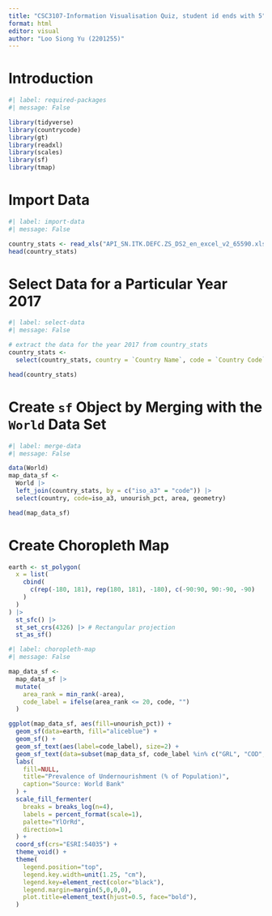 ```yaml
---
title: "CSC3107-Information Visualisation Quiz, student id ends with 5"
format: html
editor: visual
author: "Loo Siong Yu (2201255)"
---
```


# Introduction

```r
#| label: required-packages
#| message: False

library(tidyverse)
library(countrycode)
library(gt)
library(readxl)
library(scales)
library(sf)
library(tmap)
```


# Import Data

```r
#| label: import-data
#| message: False

country_stats <- read_xls("API_SN.ITK.DEFC.ZS_DS2_en_excel_v2_65590.xls",skip=3)
head(country_stats)
```



# Select Data for a Particular Year 2017

```r
#| label: select-data
#| message: False

# extract the data for the year 2017 from country_stats
country_stats <-
  select(country_stats, country = `Country Name`, code = `Country Code`, unourish_pct = `2017`)

head(country_stats)
```



# Create `sf` Object by Merging with the `World` Data Set

```r
#| label: merge-data
#| message: False

data(World)
map_data_sf <-
  World |>
  left_join(country_stats, by = c("iso_a3" = "code")) |>
  select(country, code=iso_a3, unourish_pct, area, geometry)

head(map_data_sf)
```



# Create Choropleth Map

```r
earth <- st_polygon(
  x = list(
    cbind(
      c(rep(-180, 181), rep(180, 181), -180), c(-90:90, 90:-90, -90)
    )
  )
) |>
  st_sfc() |>
  st_set_crs(4326) |> # Rectangular projection
  st_as_sf()
```


```r
#| label: choropleth-map
#| message: False

map_data_sf <-
  map_data_sf |>
  mutate(
    area_rank = min_rank(-area),
    code_label = ifelse(area_rank <= 20, code, "")
  )

ggplot(map_data_sf, aes(fill=unourish_pct)) +
  geom_sf(data=earth, fill="aliceblue") +
  geom_sf() +
  geom_sf_text(aes(label=code_label), size=2) +
  geom_sf_text(data=subset(map_data_sf, code_label %in% c("GRL", "COD", "ATA")), aes(label=code_label), size=2, color="white") +
  labs(
    fill=NULL,
    title="Prevalence of Undernourishment (% of Population)",
    caption="Source: World Bank"
  ) +
  scale_fill_fermenter(
    breaks = breaks_log(n=4),
    labels = percent_format(scale=1),
    palette="YlOrRd",
    direction=1
  ) +
  coord_sf(crs="ESRI:54035") +
  theme_void() +
  theme(
    legend.position="top",
    legend.key.width=unit(1.25, "cm"),
    legend.key=element_rect(color="black"),
    legend.margin=margin(5,0,0,0),
    plot.title=element_text(hjust=0.5, face="bold"),
  )
```

